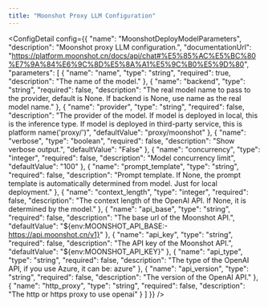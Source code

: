 ```yaml
---
title: "Moonshot Proxy LLM Configuration"
---
```



<ConfigDetail config={{
  "name": "MoonshotDeployModelParameters",
  "description": "Moonshot proxy LLM configuration.",
  "documentationUrl": "https://platform.moonshot.cn/docs/api/chat#%E5%85%AC%E5%BC%80%E7%9A%84%E6%9C%8D%E5%8A%A1%E5%9C%B0%E5%9D%80",
  "parameters": [
    {
      "name": "name",
      "type": "string",
      "required": true,
      "description": "The name of the model."
    },
    {
      "name": "backend",
      "type": "string",
      "required": false,
      "description": "The real model name to pass to the provider, default is None. If backend is None, use name as the real model name."
    },
    {
      "name": "provider",
      "type": "string",
      "required": false,
      "description": "The provider of the model. If model is deployed in local, this is the inference type. If model is deployed in third-party service, this is platform name('proxy/<platform>')",
      "defaultValue": "proxy/moonshot"
    },
    {
      "name": "verbose",
      "type": "boolean",
      "required": false,
      "description": "Show verbose output.",
      "defaultValue": "False"
    },
    {
      "name": "concurrency",
      "type": "integer",
      "required": false,
      "description": "Model concurrency limit",
      "defaultValue": "100"
    },
    {
      "name": "prompt_template",
      "type": "string",
      "required": false,
      "description": "Prompt template. If None, the prompt template is automatically determined from model. Just for local deployment."
    },
    {
      "name": "context_length",
      "type": "integer",
      "required": false,
      "description": "The context length of the OpenAI API. If None, it is determined by the model."
    },
    {
      "name": "api_base",
      "type": "string",
      "required": false,
      "description": "The base url of the Moonshot API.",
      "defaultValue": "${env:MOONSHOT_API_BASE:-https://api.moonshot.cn/v1}"
    },
    {
      "name": "api_key",
      "type": "string",
      "required": false,
      "description": "The API key of the Moonshot API.",
      "defaultValue": "${env:MOONSHOT_API_KEY}"
    },
    {
      "name": "api_type",
      "type": "string",
      "required": false,
      "description": "The type of the OpenAI API, if you use Azure, it can be: azure"
    },
    {
      "name": "api_version",
      "type": "string",
      "required": false,
      "description": "The version of the OpenAI API."
    },
    {
      "name": "http_proxy",
      "type": "string",
      "required": false,
      "description": "The http or https proxy to use openai"
    }
  ]
}} />

